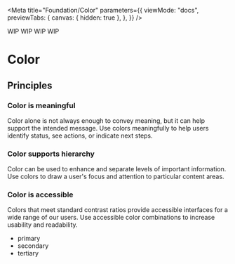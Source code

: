 

<Meta
  title="Foundation/Color"
  parameters={{
    viewMode: "docs",
    previewTabs: {
      canvas: { hidden: true },
    },
  }}
/>

WIP WIP WIP WIP

# Color

## Principles

### Color is meaningful

Color alone is not always enough to convey meaning, but it can help support the intended message. Use colors meaningfully to help users identify status, see actions, or indicate next steps.

### Color supports hierarchy

Color can be used to enhance and separate levels of important information. Use colors to draw a user's focus and attention to particular content areas.

### Color is accessible

Colors that meet standard contrast ratios provide accessible interfaces for a wide range of our users. Use accessible color combinations to increase usability and readability.

- primary
- secondary
- tertiary

<!-- Colors.stories.mdx -->

<!-- Colors.stories.mdx -->

<ColorPalette>
  <ColorItem
    title="theme.color.primary"
    subtitle="Primary Colors"
    colors={{
      darkest: "#244a45",
      darker: "#366f68",
      dark: "#48948b",
      base: "#5ab9ae",
      light: "#7ac7be",
      lighter: "#9cd5ce",
      lightest: "#bde3de",
    }}
  />
  <ColorItem
    title="theme.color.secondary"
    subtitle="Secondary Colors"
    colors={{
      darkest: "#38002d",
      darker: "#550044",
      dark: "#71005b",
      base: "#8e0072",
      light: "#a4328e",
      lighter: "#bb66aa",
      lightest: "#d199c6",
    }}
  />
    <ColorItem
    title="theme.color.neutral"
    subtitle="Neutral Colors"
    colors={{
      darkest: "#2b3137",
      darker: "#404953",
      dark: "#56626f",
      base: "#6c7b8b",
      light: "#8995a2",
      lighter: "#a6afb9",
      lightest: "#c4cad0",
    }}
  />
<ColorItem
  title="theme.color.confirm"
  subtitle="Confirm/Success"
  colors={{
    dark: "#084627",
    base: "#15C26B",
    light: "#E3F8ED",
  }}
/>
<ColorItem
  title="theme.color.error"
  subtitle="Cancel/Error"
  colors={{
    dark: "#501212",
    base: "#DD3131",
    light: "#FBE6E6",
  }}
/>
<ColorItem
  title="theme.color.alert"
  subtitle="Alert/Warn"
  colors={{
    dark: "#5C3F04",
    base: "#FFAE0C",
    light: "#FFF5E2",
  }}
/>
<ColorItem
  title="theme.color.info"
  subtitle="Inform/Info"
  colors={{
    dark: "#0F2B3D",
    inform: "#2A77AA",
    light: "#E5EFF5",
  }}
/>

</ColorPalette>
